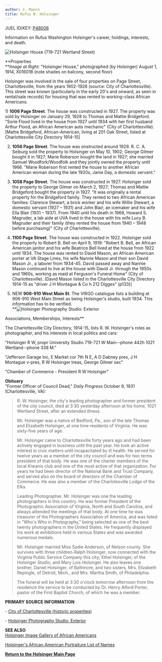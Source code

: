```yaml
---
author: J. Munro
title: Rufus W. Holsinger
---
```

JUEL ID/KEY: [P48008](http://juel.iath.virginia.edu/public_person?person=48008 "P48008")

Information on Rufus Washington Holsinger's career, holdings, interests, and death. 

![](http://juel.iath.virginia.edu/sites/default/files/media/images/Screen%20Shot%202019-01-29%20at%201.14.46%20PM.png "Holsinger House (719-721 Wertland Street)")

**Properties  
**_Image at Right_: "Holsinger House," photographed (by Holsinger) August 1, 1914, X01601B (note shades on balcony, second floor)  

Holsinger was involved in the sale of four properties on Page Street, Charlottesville, from the years 1902-1928 (source: City of Charlottesville). This street was known (particularly in the early 20's and onward, as seen in rental/sale records) for housing that was rented to working-class African Americans.  
  
1) **1006 Page Street**. The house was constructed in 1927. The property was sold by Holsinger on January 29, 1928 to Thomas and Mattie Bridgeford. "Sorie Flood lived in the house from 1927 until 1934 with her first husband Arthur Flood, an African American auto mechanic" (City of Charlottesville). \[Mattie Bridgeford, African-American, living at 201 Oak Street, listed at Charlottesville City Directory 1914-15\]

2) **1056 Page Street**. The house was onstructed around 1929. R. C. A. Seiburg sold the property to Holsinger on May 10, 1902; George Gilmer bought it in 1927; Marie Roberson bought the land in 1927; she married Samuel Woodfork/Woodfolk and they jointly owned the property until 1966. "Marie Roberson first rented the house to another African American woman during the late 1920s, Janie Day, a domestic servant."

3) **1058 Page Street**. The house was constructed in 1927. Holsinger sold the property to George Gilmer on March 2, 1927; Thomas and Mattie Bridgeford bought the property in 1927. "It was originally a rental property for the Bridgeford family. They rented to two African American families: Clarence Stewart, a brick worker and his wife Willie Stewart, a domestic servant (1927 – 1931) and John Blair, an icemaker and his wife Ella Blair (1931 – 1937). From 1940 until his death in 1968, Howard S. Magruder, a lab aide at UVA lived in the house with his wife Lucy B. Magruder and their family (they rented the house from 1940 – 1948 before purchasing)" (City of Charlottesville).  
  
4) **1100 Page Street**. The house was constructed in 1922. Holsinger sold the property to Robert B. Bell on April 9, 1919: "Robert B. Bell, an African American janitor and his wife Beatrice Bell lived at the house from 1922 until 1934. The house was rented to David Mason, an African American porter at VA Stage Lines, his wife Nannie Mason and their son David Mason Jr., a laborer from 1934-45. David passed away and Nannie Mason continued to live at the house with David Jr. through the 1950s and 1960s, working as maid at Ferguson's Funeral Home" (City of Charlottesville). \[David Mason listed in the Charlottesville City Directory 1914-15 as "driver J H Montague & Co h 212 Digges" (p133)\]

5) NEW **906-910 West Main St**. The VIRGO catalogue lists a building at 906-910 West Main Street as being Holsinger's studio, built 1934. This information has to be verified.  
**![Holsinger Photography Studio: Exterior](https://iiif.lib.virginia.edu/iiif/uva-lib:81944/full/668,500/0/default.jpg "Holsinger Photography Studio: Exterior")  
  
Associations, Memberships, Interests**

The Charlottesville City Directory, 1914-15, lists R. W. Holsinger's roles as photographer, and his interests in local politics and cars: 

"Holsinger R W, propr University Studio 719-721 W Main--phone 442h 1021 Wertland--phone 338 M."

"Jefferson Garage Inc, E Market cor 7th N E, A D Dabney pres, J H Montague v-pres, R W Holsinger treas, George Gilmer sec"

"Chamber of Commerce - President R W Holsinger"

**Obituary**  
"Former Officer of Council Dead," _Daily Progress_ October 9, 1931 (Charlottesville, VA): 

> R. W. Holsinger, the city's leading photographer and former president of the city council, died at 3:30 yesterday afternoon at his home, 1021 Wertland Street, after an extended illness.
> 
> Mr. Holsinger was a native of Bedford, Pa., son of the late Thomas and Elizabeth Holsinger, at one time residents of Virginia. He was sixty-five years of age.
> 
> Mr. Holsinger came to Charlottesville forty years ago and had been actively engaged in business until the past year. He took an active interest in civic matters until incapacitated by ill health. He served for twelve years as a member of the city council and was for two terms president of that body. He was one of the charter members of the local Kiwanis club and one of the most active of that organization. For years he had been director of the National Bank and Trust Company, and served also on the board of directors of the Chamber of Commerce. He was also a member of the Charlotesville Lodge of the Elks.
> 
> Leading Photographer. Mr. Holsinger was one the leading photographers in this country. He was former President of the Photographic Association of Virginia, North and South Carolina, and always attended the meetings of that body. At one time he was treasurer of the Photographers Association of America, and was listed in "Who's Who in Photography," being selected as one of the best twenty photographers in the United States. He frequently displayed his work at exhibitions held in various States and was awarded numerous medals.
> 
> Mr. Holsinger married Miss Sadie Anderson, of Nelson county. She survives with three children-Ralph Holsinger, now connected with the Virginia Public Service Company this city; Ethel Holsinger, of the Holsinger Studio, and Mary Lois Holsinger. He also leaves one brother, Daniel Holsinger, of Baltimore, and two sisters, Mrs. Elizabeth Replogle, of Detroit, Mich., and Mrs. Martha Smith, of Philadelphia.
> 
> The funeral will be held at 3:30 o'clock tomorrow afternoon from the residence the service to be conducted by Dr. Henry Alford Porter, pastor of the First Baptist Church, of which he was a member.

**PRIMARY SOURCE INFORMATION**

\- [City of Charlottesville (historic properties)](http://www.charlottesville.org/home/showdocument?id=31962 "City of Charlottesville Historic Properties")

\- [Holsinger Photography Studio: Exterior](https://search.lib.virginia.edu/sources/images/items/uva-lib:81944 "Holsinger Photography Studio: Exterior")

**SEE ALSO**  
[Holsinger Image Gallery of African Americans](http://hero.village.virginia.edu/~rwb3y/hol-uv/?manifests=manifests-hol.json#?c=0&m=0&s=0&cv=0&xywh=39%2C-125%2C3740%2C3108 "Holsinger's Image Gallery of African Americans")

[Holsinger's African American Portraiture List of Names](http://juel.iath.virginia.edu/node/996 "List of African-American Individuals Photographed by Holsinger")

**[Return to the Holsinger Main Page](http://juel.iath.virginia.edu/node/980 "Return to the Holsinger Main Page")**